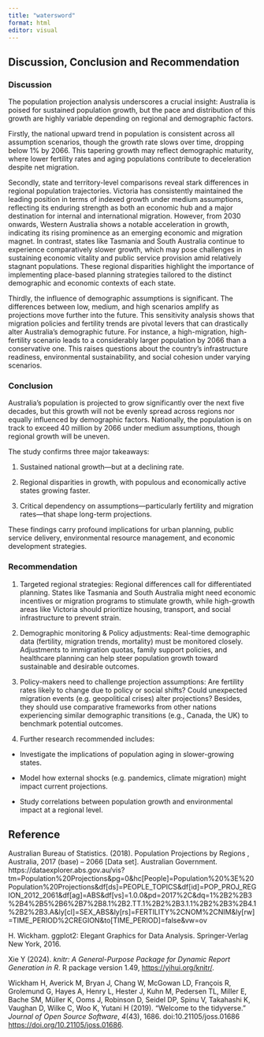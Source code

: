 ```yaml
---
title: "watersword"
format: html
editor: visual
---
```


## Discussion, Conclusion and Recommendation

### Discussion

The population projection analysis underscores a crucial insight: Australia is poised for sustained population growth, but the pace and distribution of this growth are highly variable depending on regional and demographic factors.

Firstly, the national upward trend in population is consistent across all assumption scenarios, though the growth rate slows over time, dropping below 1% by 2066. This tapering growth may reflect demographic maturity, where lower fertility rates and aging populations contribute to deceleration despite net migration.

Secondly, state and territory-level comparisons reveal stark differences in regional population trajectories. Victoria has consistently maintained the leading position in terms of indexed growth under medium assumptions, reflecting its enduring strength as both an economic hub and a major destination for internal and international migration. However, from 2030 onwards, Western Australia shows a notable acceleration in growth, indicating its rising prominence as an emerging economic and migration magnet. In contrast, states like Tasmania and South Australia continue to experience comparatively slower growth, which may pose challenges in sustaining economic vitality and public service provision amid relatively stagnant populations. These regional disparities highlight the importance of implementing place-based planning strategies tailored to the distinct demographic and economic contexts of each state.

Thirdly, the influence of demographic assumptions is significant. The differences between low, medium, and high scenarios amplify as projections move further into the future. This sensitivity analysis shows that migration policies and fertility trends are pivotal levers that can drastically alter Australia’s demographic future. For instance, a high-migration, high-fertility scenario leads to a considerably larger population by 2066 than a conservative one. This raises questions about the country’s infrastructure readiness, environmental sustainability, and social cohesion under varying scenarios.

### Conclusion

Australia’s population is projected to grow significantly over the next five decades, but this growth will not be evenly spread across regions nor equally influenced by demographic factors. Nationally, the population is on track to exceed 40 million by 2066 under medium assumptions, though regional growth will be uneven.

The study confirms three major takeaways:

1. Sustained national growth—but at a declining rate.

2. Regional disparities in growth, with populous and economically active states growing faster.

3. Critical dependency on assumptions—particularly fertility and migration rates—that shape long-term projections.

These findings carry profound implications for urban planning, public service delivery, environmental resource management, and economic development strategies.

### Recommendation

1. Targeted regional strategies: Regional differences call for differentiated planning. States like Tasmania and South Australia might need economic incentives or migration programs to stimulate growth, while high-growth areas like Victoria should prioritize housing, transport, and social infrastructure to prevent strain.

2. Demographic monitoring & Policy adjustments: Real-time demographic data (fertility, migration trends, mortality) must be monitored closely. Adjustments to immigration quotas, family support policies, and healthcare planning can help steer population growth toward sustainable and desirable outcomes.

3. Policy-makers need to challenge projection assumptions: Are fertility rates likely to change due to policy or social shifts? Could unexpected migration events (e.g. geopolitical crises) alter projections? Besides, they should use comparative frameworks from other nations experiencing similar demographic transitions (e.g., Canada, the UK) to benchmark potential outcomes.

4. Further research recommended includes: 

- Investigate the implications of population aging in slower-growing states.

- Model how external shocks (e.g. pandemics, climate migration) might impact current projections.

- Study correlations between population growth and environmental impact at a regional level.

## Reference

Australian Bureau of Statistics. (2018). Population Projections by Regions , Australia, 2017 (base) – 2066 [Data   set]. Australian Government.    https://dataexplorer.abs.gov.au/vis?tm=Population%20Projections&pg=0&hc[People]=Population%20%3E%20Population%20Projections&df[ds]=PEOPLE_TOPICS&df[id]=POP_PROJ_REGION_2012_2061&df[ag]=ABS&df[vs]=1.0.0&pd=2017%2C&dq=1%2B2%2B3%2B4%2B5%2B6%2B7%2B8.1%2B2.TT.1%2B2%2B3.1.1%2B2%2B3%2B4.1%2B2%2B3.A&ly[cl]=SEX_ABS&ly[rs]=FERTILITY%2CNOM%2CNIM&ly[rw]=TIME_PERIOD%2CREGION&to[TIME_PERIOD]=false&vw=ov

H. Wickham. ggplot2: Elegant Graphics for Data Analysis. Springer-Verlag New York,
  2016.
  
Xie Y (2024). _knitr: A General-Purpose Package for Dynamic Report Generation in
  R_. R package version 1.49, <https://yihui.org/knitr/>.

Wickham H, Averick M, Bryan J, Chang W, McGowan LD, François R, Grolemund G, Hayes
  A, Henry L, Hester J, Kuhn M, Pedersen TL, Miller E, Bache SM, Müller K, Ooms J,
  Robinson D, Seidel DP, Spinu V, Takahashi K, Vaughan D, Wilke C, Woo K, Yutani H
  (2019). “Welcome to the tidyverse.” _Journal of Open Source Software_, *4*(43),
  1686. doi:10.21105/joss.01686 <https://doi.org/10.21105/joss.01686>.
  





